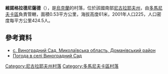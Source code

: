 {{coord|47|45|36|N|31|10|20|E|scale:100000|display=title}}

'''維諾格拉德尼薩德'''（{{lang-uk|Виноградний Сад}}），是[[烏克蘭|烏克蘭]]的村落，位於該國南部[[尼古拉耶夫州|尼古拉耶夫州]]，由[[多馬尼夫卡區|多馬尼夫卡區]]負責管轄，面積0.53平方公里，海拔高度61米，2001年人口225，人口密度每平方公里424.5人。

==參考資料==
* [http://w1.c1.rada.gov.ua/pls/z7503/A005?rdat1=11.11.2012&rf7571=22218 с. Виноградний Сад, Миколаївська область, Доманівський район] {{Wayback|url=http://w1.c1.rada.gov.ua/pls/z7503/A005?rdat1=11.11.2012&rf7571=22218 |date=20210414123609 }}
* [http://weather.in.ua/ua/nikolaevskaja/3621 Погода в селі Виноградний Сад] {{Wayback|url=http://weather.in.ua/ua/nikolaevskaja/3621 |date=20160606122703 }}

[[Category:尼古拉耶夫州村落|Category:尼古拉耶夫州村落]]
[[Category:多馬尼夫卡區村落|Category:多馬尼夫卡區村落]]


{{Mykolaiv-geo-stub}}